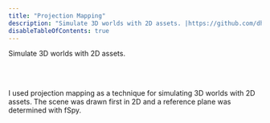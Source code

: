 ```yaml
---
title: "Projection Mapping"
description: "Simulate 3D worlds with 2D assets. |https://github.com/dharness/pickle-shop"
disableTableOfContents: true
---
```



Simulate 3D worlds with 2D assets.

<VimeoVideo vimeoId="851113003" />
<br />
<br />

I used projection mapping as a technique for simulating 3D worlds with 2D assets. The scene was drawn first in 2D and a reference plane was determined with fSpy.
